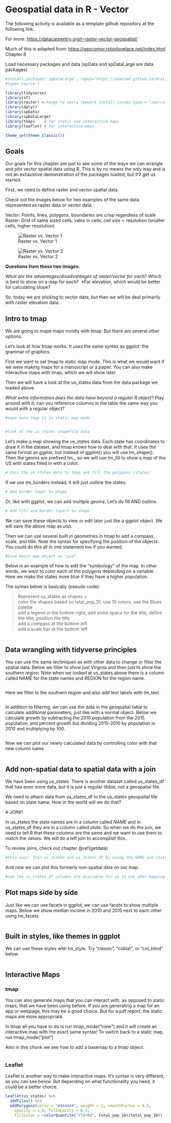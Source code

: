 # Geospatial data in R - Vector {#rgeospatial}

The following activity is available as a template github repository at the following link:

For more: <https://datacarpentry.org/r-raster-vector-geospatial/>

Much of this is adapted from: <https://geocompr.robinlovelace.net/index.html> Chapter 8

Load necessary packages and data (spData and spDataLarge are data packages)

```r
#install.packages('spDataLarge', repos='https://nowosad.github.io/drat/',
#type='source')

library(tidyverse)
library(sf)
library(raster) #change to terra (beware install issues type = "source" install gdal and proj)
library(dplyr)
library(spData)
library(spDataLarge)
library(tmap)    # for static and interactive maps
library(leaflet) # for interactive maps

theme_set(theme_classic())
```

## Goals

Our goals for this chapter are just to see some of the ways we can wrangle and plot vector spatial data using R. This is by no means the only way and is not an exhaustive demonstration of the packages loaded, but it'll get us started.

First, we need to define raster and vector spatial data.

Check out the images below for two examples of the same data represented as raster data or vector data.

Vector: Points, lines, polygons, boundaries are crisp regardless of scale Raster: Grid of same sized cells, vales in cells, cell size = resolution (smaller cells, higher resolution)

![Raster vs. Vector 1](images/raster vector1.png "Raster vs. Vector 1")

![Raster vs. Vector 2](images/raster vector2.png "Raster vs. Vector 2")

**Questions from these two images:**

*What are the advantages/disadvantages of raster/vector for each?* Which is best to show on a map for each?  \*For elevation, which would be better for calculating slope? 

So, today we are sticking to vector data, but then we will be deal primarily with raster elevation data.

## Intro to tmap

We are going to mape maps mostly with tmap. But there are several other options.

Let's look at how tmap works. It uses the same syntax as ggplot: the grammar of graphics.

First we want to set tmap to static map mode. This is what we would want if we were making maps for a manuscript or a paper. You can also make interactive maps with tmap, which we will show later.

Then we will have a look at the us_states data from the data package we loaded above.

*What extra information does the data have beyond a regular R object?* Play around with it, can you reference columns in the table the same way you would with a regular object?

```r
#mape sure tmap is in static map mode


#look at the us_states shapefile data


```

Let's make a map showing the us_states data. Each state has coordinates to draw it in the dataset, and tmap knows how to deal with that. It uses the same format as ggplot, but instead of ggplot() you will use tm_shape(). Then the geoms are prefixed tm\_, so we will use tm_fill to show a map of the US with states filled in with a color.

```r
# Pass the us_states data to tmap and fill the polygons (states)

```

If we use tm_borders instead, it will just outline the states.

```r
# Add border layer to shape

```

Or, like with ggplot, we can add multiple geoms. Let's do fill AND outline.

```r
# Add fill and border layers to shape

```

We can save these objects to view or edit later just like a ggplot object. We will save the above map as *usa*.

Then we can use several built in geometries in tmap to add a compass, scale, and title. Note the syntax for specifying the position of the objects. You could do this all in one statement too if you wanted.

```r
#Save basic map object as "usa"

```

Below is an example of how to edit the "symbology" of the map. In other words, we want to color each of the polygons depending on a variable. Here we make the states more blue if they have a higher population.

The syntax below is basically (pseudo code):

> Represent us_states as shapes +\
> color the shapes based on total_pop_10, use 10 colors, use the Blues palette\
> add a legend in the bottom right, add some space for the title, define the title, position the title\
> add a compass at the bottom left\
> add a scale bar at the bottom left\

```r


```

## Data wrangling with tidyverse principles

You can use the same techniques as with other data to change or filter the spatial data. Below we filter to show just Virginia and then just to show the southern region. Note when we looked at us_states above there is a column called NAME for the state names and REGION for the region name.

```r

```

Here we filter to the southern region and also add text labels with tm_text.

```r

```

In addition to filtering, we can use the data in the geospatial table to calculate additional parameters, just like with a normal object. Below we calculate growth by subtracting the 2010 population from the 2015 population, and percent growth but dividing 2015-2010 by population in 2010 and multiplying by 100.

```r


```

Now we can plot our newly calculated data by controlling color with that new column name.

```r


```

## Add non-spatial data to spatial data with a join

We have been using us_states. There is another dataset called us_states_df that has even more data, but it is just a regular tibble, not a geospatial file.

We need to attach data from us_states_df to the us_states geospatial file based on state name. How in the world will we do that?

A JOIN!!

In us_states the state names are in a column called *NAME* and in us_states_df they are in a column called *state*. So when we do the join, we need to tell R that these columns are the same and we want to use them to match the values. We will do a left join to accomplish this.

To review joins, check out chapter \@ref(getdata)

```r
#this says: join us_states and us_states_df by using the NAME and state columns

```

And now we can plot this formerly non-spatial data on our map.

```r
#now the us_states_df columns are available for us to use when mapping

```

## Plot maps side by side

Just like we can use facets in ggplot, we can use facets to show multiple maps. Below we show median income in 2010 and 2015 next to each other using tm_facets.

```r


```

## Built in styles, like themes in ggplot

We can use these styles with tm_style. Try "classic", "coblat", or "col_blind" below.

```r

  
```

## Interactive Maps

### tmap

You can also generate maps that you can interact with, as opposed to static maps, that we have been using before. If you are generating a map for an app or webpage, this may be a good choice. But for a pdf report, the static maps are more appropriate.

In tmap all you have to do is run tmap_mode("view") and it will create an interactive map with the exact same syntax! To switch back to a static map, run tmap_mode("plot")

Also in this chunk we see how to add a basemap to a tmap object.

```r

```

### Leaflet

Leaflet is another way to make interactive maps. It's syntax is very different, as you can see below. But depending on what functionality you need, it could be a better choice.

```r
leaflet(us_states) %>% 
  addTiles() %>%
  addPolygons(color = "#444444", weight = 1, smoothFactor = 0.5,
    opacity = 1.0, fillOpacity = 0.5,
    fillColor = ~colorQuantile("YlOrRd", total_pop_10)(total_pop_10))
```
